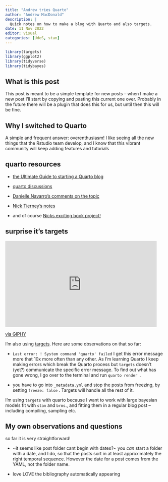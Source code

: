 ```yaml
---
title: "Andrew tries Quarto"
author: "Andrew MacDonald"
description: |
  Quick notes on how to make a blog with Quarto and also targets.
date: 11 Nov 2022
editor: visual
categories: [UdeS, stan]
---
```


```r
library(targets)
library(ggplot2)
library(tidyverse)
library(tidybayes)
```

## What is this post

This post is meant to be a simple template for new posts -- when I make a new post I'll start by copying and pasting this current one over. Probably in the future there will be a plugin that does this for us, but until then this will be fine.

## Why I switched to Quarto

A simple and frequent answer: overenthusiasm! I like seeing all the new things that the Rstudio team develop, and I know that this vibrant community will keep adding features and tutorials

## quarto resources

-   [the Ultimate Guide to starting a Quarto blog](https://albert-rapp.de/posts/13_quarto_blog_writing_guide/13_quarto_blog_writing_guide.htm)

-   [quarto discussions](https://github.com/quarto-dev/quarto-cli/discussions)

-   [Danielle Navarro's comments on the topic](https://blog.djnavarro.net/posts/2022-04-20_porting-to-quarto/)

-   [Nick Tierney's notes](https://www.njtierney.com/post/2022/04/11/rmd-to-qmd/)

-   and of course [Nicks exciting book project!](https://rmd4sci.njtierney.com/)

## surprise it's targets

<iframe src="https://giphy.com/embed/12yB3XoYboAkjm" width="480" height="273" frameBorder="0" class="giphy-embed" allowFullScreen>

</iframe>

<p><a href="https://giphy.com/gifs/disney-2016-new-year-the-emperors-groove-12yB3XoYboAkjm">via GIPHY</a></p>

I'm also using [targets](https://github.com/ropensci/targets). Here are some observations on that so far:

-   `Last error: ! System command 'quarto' failed` I get this error message more that 10x more often than any other. As I'm learning Quarto I keep making errors which break the Quarto process but `targets` doesn't (yet?) communicate the specific error message. To find out what has gone wrong, I go over to the terminal and run `quarto render .`

-   you have to go into `_metadata.yml` and stop the posts from freezing, by setting `freeze: false` . Targets will handle all the rest of it.

I'm using `targets` with quarto because I want to work with large bayesian models fit with `stan` and `brms`., and fitting them in a regular blog post -- including compiling, sampling etc.

## My own observations and questions

so far it is very straightforward!

-   \~it seems like post folder cant begin with dates?\~ you *can* start a folder with a date, and I do, so that the posts sort in at least approximately the right temporal sequence. However the date for a post comes from the YAML, not the folder name.

-   love LOVE the bibliography automatically appearing

